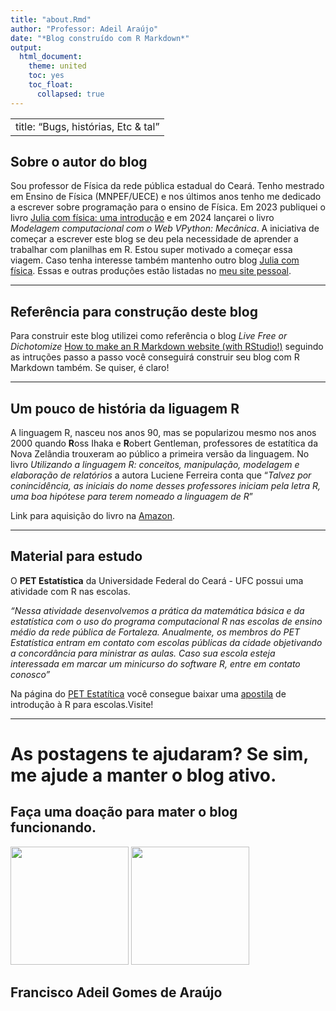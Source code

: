 ---
title: "about.Rmd"
author: "Professor: Adeil Araújo"
date: "*Blog construído com R Markdown*"
output: 
  html_document:
    theme: united
    toc: yes
    toc_float:
      collapsed: true
---

---
title: "Bugs, histórias, Etc & tal"
---

## Sobre o autor do blog

Sou professor de Física da rede pública estadual do Ceará. Tenho mestrado em Ensino de Física (MNPEF/UECE) e nos últimos anos tenho me dedicado a escrever sobre programação para o ensino de Física. Em 2023 publiquei o livro [Julia com física: uma introdução](https://www.seduc.ce.gov.br/wp-content/uploads/sites/37/2023/09/Ebook-02-Julia-com-Fisica.pdf) e em 2024 lançarei o livro *Modelagem computacional com o Web VPython: Mecânica*. A iniciativa de começar a escrever este blog se deu pela necessidade de aprender a trabalhar com planilhas em R. Estou super motivado a começar essa viagem. Caso tenha interesse também mantenho outro blog [Julia com física](https://juliacomfisica.github.io/). Essas e outras produções estão listadas no [meu site pessoal](https://adeil83.github.io/).

---

## Referência para construção deste blog

Para construir este blog utilizei como referência o blog *Live Free or Dichotomize* [How to make an R Markdown website (with RStudio!)](https://livefreeordichotomize.com/posts/2017-08-08-how-to-make-an-rmarkdown-website/index.html) seguindo as intruções passo a passo você conseguirá construir seu blog com R Markdown também. Se quiser, é claro!

---

## Um pouco de história da liguagem R

A linguagem R, nasceu nos anos 90, mas se popularizou mesmo nos anos 2000 quando **R**oss Ihaka e **R**obert Gentleman, professores de estatítica da Nova Zelândia trouxeram ao público a primeira versão da linguagem. No livro *Utilizando a linguagem R: conceitos, manipulação, modelagem e elaboração de relatórios* a autora Luciene Ferreira conta que "*Talvez por conincidência, as iniciais do nome desses professores iniciam pela letra R, uma boa hipótese para terem nomeado a linguagem de R*"

Link para aquisição do livro na [Amazon](https://www.amazon.com.br/Utilizando-linguagem-manipula%C3%A7%C3%A3o-visualiza%C3%A7%C3%A3o-elabora%C3%A7%C3%A3o/dp/8550814423).

---

## Material para estudo

O **PET Estatística** da Universidade Federal do Ceará - UFC possui uma atividade com R nas escolas.

*"Nessa atividade desenvolvemos a prática da matemática básica e da estatística com o uso do programa computacional R nas escolas de ensino médio da rede pública de Fortaleza. Anualmente, os membros do PET Estatística entram em contato com escolas públicas da cidade objetivando a concordância para ministrar as aulas. Caso sua escola esteja interessada em marcar um minicurso do software R, entre em contato conosco"*

Na página do [PET Estatítica](https://sites.google.com/view/petestatisticaufc/atividades) você consegue baixar uma [apostila](https://drive.google.com/file/d/1koBbKSarTit1jUBt0jLrGnjF3TMLCu7s/view) de introdução à R para escolas.Visite!

---

# As postagens te ajudaram? Se sim, me ajude a manter o blog ativo. 
## Faça uma doação para mater o blog funcionando.
![](pix2.png){width=10cm, height=5cm}
![](logo_pix.png){width=10cm, height=5cm}


Francisco Adeil Gomes de Araújo
---
